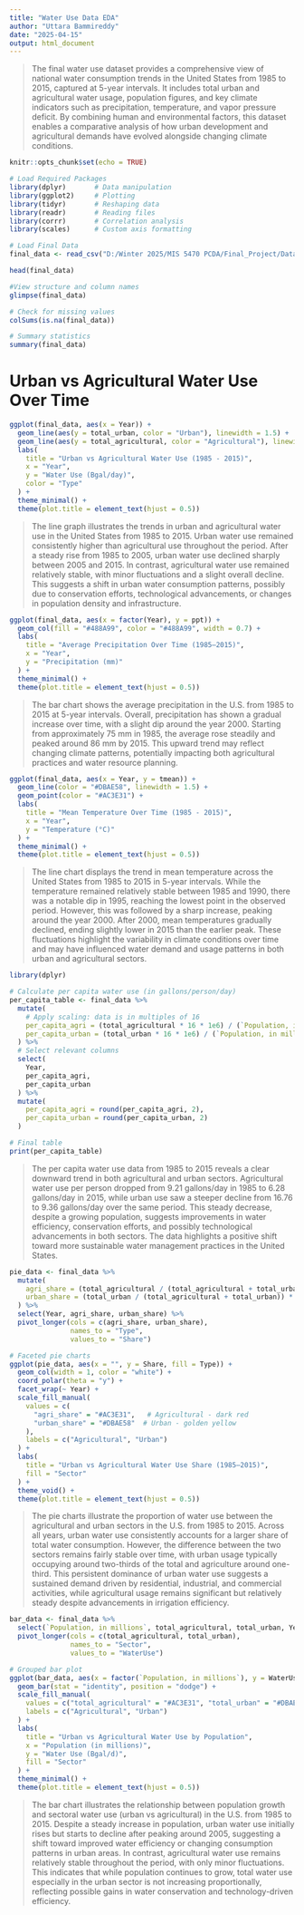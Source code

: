 ---
title: "Water Use Data EDA"
author: "Uttara Bammireddy"
date: "2025-04-15"
output: html_document
---

> The final water use dataset provides a comprehensive view of national water consumption trends in the United States from 1985 to 2015, captured at 5-year intervals. It includes total urban and agricultural water usage, population figures, and key climate indicators such as precipitation, temperature, and vapor pressure deficit. By combining human and environmental factors, this dataset enables a comparative analysis of how urban development and agricultural demands have evolved alongside changing climate conditions.

```{r setup, include=FALSE}
knitr::opts_chunk$set(echo = TRUE)
```

``` {r libraries}

# Load Required Packages
library(dplyr)       # Data manipulation
library(ggplot2)     # Plotting
library(tidyr)       # Reshaping data
library(readr)       # Reading files
library(corrr)       # Correlation analysis
library(scales)      # Custom axis formatting

```


``` {r load_data}

# Load Final Data
final_data <- read_csv("D:/Winter 2025/MIS 5470 PCDA/Final_Project/Data/Final_Data.csv", show_col_types = FALSE)

head(final_data)

```



``` {r summary}

#View structure and column names
glimpse(final_data)

# Check for missing values
colSums(is.na(final_data))

# Summary statistics
summary(final_data)

```
# Urban vs Agricultural Water Use Over Time
``` {r line_plot}

ggplot(final_data, aes(x = Year)) +
  geom_line(aes(y = total_urban, color = "Urban"), linewidth = 1.5) +
  geom_line(aes(y = total_agricultural, color = "Agricultural"), linewidth = 1.5) +
  labs(
    title = "Urban vs Agricultural Water Use (1985 - 2015)",
    x = "Year",
    y = "Water Use (Bgal/day)",
    color = "Type"
  ) +
  theme_minimal() +
  theme(plot.title = element_text(hjust = 0.5))


```

> The line graph illustrates the trends in urban and agricultural water use in the United States from 1985 to 2015. Urban water use remained consistently higher than agricultural use throughout the period. After a steady rise from 1985 to 2005, urban water use declined sharply between 2005 and 2015. In contrast, agricultural water use remained relatively stable, with minor fluctuations and a slight overall decline. This suggests a shift in urban water consumption patterns, possibly due to conservation efforts, technological advancements, or changes in population density and infrastructure.

``` {r precipitation_line}

ggplot(final_data, aes(x = factor(Year), y = ppt)) +
  geom_col(fill = "#488A99", color = "#488A99", width = 0.7) +
  labs(
    title = "Average Precipitation Over Time (1985–2015)",
    x = "Year",
    y = "Precipitation (mm)"
  ) +
  theme_minimal() +
  theme(plot.title = element_text(hjust = 0.5))


```

> The bar chart shows the average precipitation in the U.S. from 1985 to 2015 at 5-year intervals. Overall, precipitation has shown a gradual increase over time, with a slight dip around the year 2000. Starting from approximately 75 mm in 1985, the average rose steadily and peaked around 86 mm by 2015. This upward trend may reflect changing climate patterns, potentially impacting both agricultural practices and water resource planning.

``` {r mean_temp}

ggplot(final_data, aes(x = Year, y = tmean)) +
  geom_line(color = "#DBAE58", linewidth = 1.5) +
  geom_point(color = "#AC3E31") +
  labs(
    title = "Mean Temperature Over Time (1985 - 2015)",
    x = "Year",
    y = "Temperature (°C)"
  ) +
  theme_minimal() +
  theme(plot.title = element_text(hjust = 0.5))


```

> The line chart displays the trend in mean temperature across the United States from 1985 to 2015 in 5-year intervals. While the temperature remained relatively stable between 1985 and 1990, there was a notable dip in 1995, reaching the lowest point in the observed period. However, this was followed by a sharp increase, peaking around the year 2000. After 2000, mean temperatures gradually declined, ending slightly lower in 2015 than the earlier peak. These fluctuations highlight the variability in climate conditions over time and may have influenced water demand and usage patterns in both urban and agricultural sectors.

``` {r per_capita}

library(dplyr)

# Calculate per capita water use (in gallons/person/day)
per_capita_table <- final_data %>%
  mutate(
    # Apply scaling: data is in multiples of 16
    per_capita_agri = (total_agricultural * 16 * 1e6) / (`Population, in millions` * 1e6),
    per_capita_urban = (total_urban * 16 * 1e6) / (`Population, in millions` * 1e6)
  ) %>%
  # Select relevant columns
  select(
    Year,
    per_capita_agri,
    per_capita_urban
  ) %>%
  mutate(
    per_capita_agri = round(per_capita_agri, 2),
    per_capita_urban = round(per_capita_urban, 2)
  )

# Final table
print(per_capita_table)

```

> The per capita water use data from 1985 to 2015 reveals a clear downward trend in both agricultural and urban sectors. Agricultural water use per person dropped from 9.21 gallons/day in 1985 to 6.28 gallons/day in 2015, while urban use saw a steeper decline from 16.76 to 9.36 gallons/day over the same period. This steady decrease, despite a growing population, suggests improvements in water efficiency, conservation efforts, and possibly technological advancements in both sectors. The data highlights a positive shift toward more sustainable water management practices in the United States.

``` {r facet_wrap}

pie_data <- final_data %>%
  mutate(
    agri_share = (total_agricultural / (total_agricultural + total_urban)) * 100,
    urban_share = (total_urban / (total_agricultural + total_urban)) * 100
  ) %>%
  select(Year, agri_share, urban_share) %>%
  pivot_longer(cols = c(agri_share, urban_share),
               names_to = "Type",
               values_to = "Share")

# Faceted pie charts
ggplot(pie_data, aes(x = "", y = Share, fill = Type)) +
  geom_col(width = 1, color = "white") +
  coord_polar(theta = "y") +
  facet_wrap(~ Year) +
  scale_fill_manual(
    values = c(
      "agri_share" = "#AC3E31",   # Agricultural - dark red
      "urban_share" = "#DBAE58"  # Urban - golden yellow
    ),
    labels = c("Agricultural", "Urban")
  ) +
  labs(
    title = "Urban vs Agricultural Water Use Share (1985–2015)",
    fill = "Sector"
  ) +
  theme_void() +
  theme(plot.title = element_text(hjust = 0.5))


```


> The pie charts illustrate the proportion of water use between the agricultural and urban sectors in the U.S. from 1985 to 2015. Across all years, urban water use consistently accounts for a larger share of total water consumption. However, the difference between the two sectors remains fairly stable over time, with urban usage typically occupying around two-thirds of the total and agriculture around one-third. This persistent dominance of urban water use suggests a sustained demand driven by residential, industrial, and commercial activities, while agricultural usage remains significant but relatively steady despite advancements in irrigation efficiency.


``` {r grouped_bar}

bar_data <- final_data %>%
  select(`Population, in millions`, total_agricultural, total_urban, Year) %>%
  pivot_longer(cols = c(total_agricultural, total_urban),
               names_to = "Sector",
               values_to = "WaterUse")

# Grouped bar plot
ggplot(bar_data, aes(x = factor(`Population, in millions`), y = WaterUse, fill = Sector)) +
  geom_bar(stat = "identity", position = "dodge") +
  scale_fill_manual(
    values = c("total_agricultural" = "#AC3E31", "total_urban" = "#DBAE58"),
    labels = c("Agricultural", "Urban")
  ) +
  labs(
    title = "Urban vs Agricultural Water Use by Population",
    x = "Population (in millions)",
    y = "Water Use (Bgal/d)",
    fill = "Sector"
  ) +
  theme_minimal() +
  theme(plot.title = element_text(hjust = 0.5))


```

> The bar chart illustrates the relationship between population growth and sectoral water use (urban vs agricultural) in the U.S. from 1985 to 2015. Despite a steady increase in population, urban water use initially rises but starts to decline after peaking around 2005, suggesting a shift toward improved water efficiency or changing consumption patterns in urban areas. In contrast, agricultural water use remains relatively stable throughout the period, with only minor fluctuations. This indicates that while population continues to grow, total water use especially in the urban sector is not increasing proportionally, reflecting possible gains in water conservation and technology-driven efficiency.
